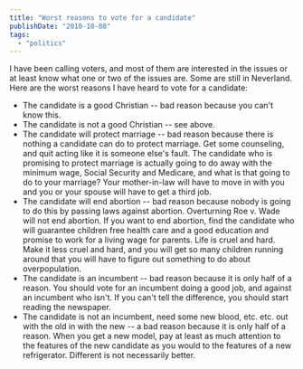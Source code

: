 ```yaml
---
title: "Worst reasons to vote for a candidate"
publishDate: "2010-10-08"
tags: 
  - "politics"
---
```


I have been calling voters, and most of them are interested in the issues or at least know what one or two of the issues are. Some are still in Neverland. Here are the worst reasons I have heard to vote for a candidate:

- The candidate is a good Christian -- bad reason because you can't know this.
- The candidate is not a good Christian -- see above.
- The candidate will protect marriage -- bad reason because there is nothing a candidate can do to protect marriage. Get some counseling, and quit acting like it is someone else's fault. The candidate who is promising to protect marriage is actually going to do away with the minimum wage, Social Security and Medicare, and what is that going to do to your marriage? Your mother-in-law will have to move in with you and you or your spouse will have to get a third job.
- The candidate will end abortion -- bad reason because nobody is going to do this by passing laws against abortion. Overturning Roe v. Wade will not end abortion. If you want to end abortion, find the candidate who will guarantee children free health care and a good education and promise to work for a living wage for parents. Life is cruel and hard. Make it less cruel and hard, and you will get so many children running around that you will have to figure out something to do about overpopulation.
- The candidate is an incumbent -- bad reason because it is only half of a reason. You should vote for an incumbent doing a good job, and against an incumbent who isn't. If you can't tell the difference, you should start reading the newspaper.
- The candidate is not an incumbent, need some new blood, etc. etc. out with the old in with the new -- a bad reason because it is only half of a reason. When you get a new model, pay at least as much attention to the features of the new candidate as you would to the features of a new refrigerator. Different is not necessarily better.

